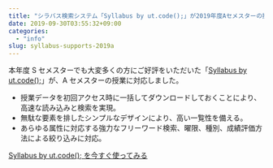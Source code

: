 ```yaml
---
title: "シラバス検索システム「Syllabus by ut.code();」が2019年度Aセメスターの授業に対応しました！"
date: 2019-09-30T03:55:32+09:00
categories:
  - "info"
slug: syllabus-supports-2019a
---
```


本年度 S セメスターでも大変多くの方にご好評をいただいた「[Syllabus by ut.code();](https://syllabus.utcode.net/)」が、A セメスターの授業に対応しました。

- 授業データを初回アクセス時に一括してダウンロードしておくことにより、高速な読み込みと検索を実現。
- 無駄な要素を排したシンプルなデザインにより、高い一覧性を備える。
- あらゆる属性に対応する強力なフリーワード検索、曜限、種別、成績評価方法による絞り込みに対応。

[Syllabus by ut.code(); を今すぐ使ってみる](https://syllabus.utcode.net/)
